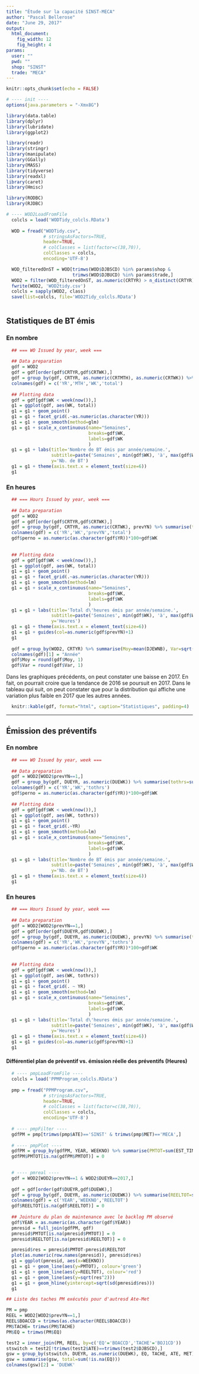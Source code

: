 ```yaml
---
title: "Étude sur la capacité SINST-MECA"
author: "Pascal Bellerose"
date: "June 29, 2017"
output: 
  html_document:
    fig_width: 12
    fig_height: 4
params:
  user: ""
  pwd: ""
  shop: "SINST"
  trade: "MECA"
---
```


```r
knitr::opts_chunk$set(echo = FALSE)

# ---- init ----
options(java.parameters = "-Xmx8G")

library(data.table)
library(dplyr)
library(lubridate)
library(ggplot2)

library(readr)
library(stringr)
library(manipulate)
library(GGally)
library(MASS)
library(tidyverse)
library(readxl)
library(caret)
library(Hmisc)

library(RODBC)
library(RJDBC)

```

```r
# ---- WOD2LoadFromFile
  colcls = load('WODTidy_colcls.RData')
  
  WOD = fread("WODTidy.csv", 
              # stringsAsFactors=TRUE, 
              header=TRUE, 
              # colClasses = list(factor=c(38,70)),
              colClasses = colcls,
              encoding='UTF-8')  
```

```r

  WOD_filteredOnST = WOD[trimws(WOD$DJBSCD) %in% params$shop & 
                         trimws(WOD$DJBUCD) %in% params$trade,]
  WOD2 = filter(WOD_filteredOnST, as.numeric(CRTYR) > n_distinct(CRTYR) - 6)
  fwrite(WOD2, 'WOD2tidy.csv')
  colcls = sapply(WOD2, class)
  save(list=colcls, file='WOD2Tidy_colcls.RData')
  
```

## Statistiques de BT émis  
### En nombre  
```r
  ## === WO Issued by year, week ===
  
  ## Data preparation
  gdf = WOD2
  gdf = gdf[order(gdf$CRTYR,gdf$CRTWK),]
  gdf = group_by(gdf, CRTYR, as.numeric(CRTMTH), as.numeric(CRTWK)) %>% summarise(total=sum(!is.na(BOKEYX)))
  colnames(gdf) = c('YR','MTH','WK','total')
  
  ## Plotting data
  gdf = gdf[gdf$WK < week(now()),]
  g1 = ggplot(gdf, aes(WK, total))
  g1 = g1 + geom_point()
  g1 = g1 + facet_grid(.~as.numeric(as.character(YR)))
  g1 = g1 + geom_smooth(method=glm)
  g1 = g1 + scale_x_continuous(name="Semaines",
                               breaks=gdf$WK,
                               labels=gdf$WK
                               )
  g1 = g1 + labs(title='Nombre de BT émis par année/semaine.',
                 subtitle=paste('Semaines', min(gdf$WK), 'à', max(gdf$WK), sep=' '),
                 y='Nb. de BT')
  g1 = g1 + theme(axis.text.x = element_text(size=6))
  g1
```
  
### En heures
```r
  ## === Hours Issued by year, week ===
  
  ## Data preparation
  gdf = WOD2
  gdf = gdf[order(gdf$CRTYR,gdf$CRTWK),]
  gdf = group_by(gdf, CRTYR, as.numeric(CRTWK), prevYN) %>% summarise(tothrs=sum(DJEWNB))
  colnames(gdf) = c('YR','WK','prevYN','total')
  gdf$perno = as.numeric(as.character(gdf$YR))*100+gdf$WK
  
  
  ## Plotting data
  gdf = gdf[gdf$WK < week(now()),]
  g1 = ggplot(gdf, aes(WK, total))
  g1 = g1 + geom_point()
  g1 = g1 + facet_grid(.~as.numeric(as.character(YR)))
  g1 = g1 + geom_smooth(method=lm)
  g1 = g1 + scale_x_continuous(name="Semaines",
                               breaks=gdf$WK,
                               labels=gdf$WK
                               )
  g1 = g1 + labs(title='Total d\'heures émis par année/semaine.',
                 subtitle=paste('Semaines', min(gdf$WK), 'à', max(gdf$WK), '.  Basé sur les heures estimées.', sep=' '),
                 y='Heures')
  g1 = g1 + theme(axis.text.x = element_text(size=6))
  g1 = g1 + guides(col=as.numeric(gdf$prevYN)+1)
  g1
  
  gdf = group_by(WOD2, CRTYR) %>% summarise(Moy=mean(DJEWNB), Var=sqrt(sd(DJEWNB)))
  colnames(gdf)[1] = "Année"
  gdf$Moy = round(gdf$Moy, 1)
  gdf$Var = round(gdf$Var, 1)
```

  
  Dans les graphiques précédents, on peut constater une baisse en 2017.  En fait, on pourrait croire que la tendance de 2016 se poursuit en 2017.  Dans le tableau qui suit, on peut constater que pour la distribution qui affiche une variation plus faible en 2017 que les autres années.
  
```r
  knitr::kable(gdf, format="html", caption="Statistiques", padding=4)
```
 

***  
  
## Émission des préventifs  
### En nombre  
```r
  ## === WO Issued by year, week ===
  
  ## Data preparation
  gdf = WOD2[WOD2$prevYN==1,]
  gdf = group_by(gdf, DUEYR, as.numeric(DUEWK)) %>% summarise(tothrs=sum(!is.na(BOKEYX)))
  colnames(gdf) = c('YR','WK','tothrs')
  gdf$perno = as.numeric(as.character(gdf$YR))*100+gdf$WK
  
  ## Plotting data
  gdf = gdf[gdf$WK < week(now()),]
  g1 = ggplot(gdf, aes(WK, tothrs))
  g1 = g1 + geom_point()
  g1 = g1 + facet_grid(.~YR)
  g1 = g1 + geom_smooth(method=lm)
  g1 = g1 + scale_x_continuous(name="Semaines",
                               breaks=gdf$WK,
                               labels=gdf$WK
                               )
  g1 = g1 + labs(title='Nombre de BT émis par année/semaine.',
                 subtitle=paste('Semaines', min(gdf$WK), 'à', max(gdf$WK), sep=' '),
                 y='Nb. de BT')
  g1 = g1 + theme(axis.text.x = element_text(size=6))
  g1
```
  
### En heures
```r
  ## === Hours Issued by year, week ===
  
  ## Data preparation
  gdf = WOD2[WOD2$prevYN==1,]
  gdf = gdf[order(gdf$DUEYR,gdf$DUEWK),]
  gdf = group_by(gdf, DUEYR, as.numeric(DUEWK), prevYN) %>% summarise(tothrs=sum(DJEWNB))
  colnames(gdf) = c('YR','WK','prevYN','tothrs')
  gdf$perno = as.numeric(as.character(gdf$YR))*100+gdf$WK
  
  
  ## Plotting data
  gdf = gdf[gdf$WK < week(now()),]
  g1 = ggplot(gdf, aes(WK, tothrs))
  g1 = g1 + geom_point()
  g1 = g1 + facet_grid(. ~ YR)
  g1 = g1 + geom_smooth(method=lm)
  g1 = g1 + scale_x_continuous(name="Semaines",
                               breaks=gdf$WK,
                               labels=gdf$WK
                               )
  g1 = g1 + labs(title='Total d\'heures émis par année/semaine.',
                 subtitle=paste('Semaines', min(gdf$WK), 'à', max(gdf$WK), sep=' '),
                 y='Heures')
  g1 = g1 + theme(axis.text.x = element_text(size=6))
  g1 = g1 + guides(col=as.numeric(gdf$prevYN)+1)
  g1
```

#### Différentiel plan de préventif vs. émission réelle des préventifs (Heures)  

```r

  # ---- pmpLoadFromFile ----
  colcls = load('PPMProgram_colcls.RData')
  
  pmp = fread("PPMProgram.csv", 
              # stringsAsFactors=TRUE, 
              header=TRUE, 
              # colClasses = list(factor=c(38,70)),
              colClasses = colcls,
              encoding='UTF-8')   
  
  # ---- pmpFilter ----
  gdfPM = pmp[trimws(pmp$ATE)=='SINST' & trimws(pmp$MET)=='MECA',]
  
  # ---- pmpPlot ----
  gdfPM = group_by(gdfPM, YEAR, WEEKNO) %>% summarise(PMTOT=sum(EST_TIME))
  gdfPM$PMTOT[is.na(gdfPM$PMTOT)] = 0
  

  # ---- pmreal ----
  gdf = WOD2[WOD2$prevYN==1 & WOD2$DUEYR==2017,]
  
  gdf = gdf[order(gdf$DUEYR,gdf$DUEWK),]
  gdf = group_by(gdf, DUEYR, as.numeric(DUEWK)) %>% summarise(REELTOT=sum(DJEWNB))
  colnames(gdf) = c('YEAR','WEEKNO','REELTOT')
  gdf$REELTOT[is.na(gdf$REELTOT)] = 0
  
  ## Jointure du plan de maintenance avec le backlog PM observé
  gdf$YEAR = as.numeric(as.character(gdf$YEAR))
  pmresid = full_join(gdfPM, gdf)
  pmresid$PMTOT[is.na(pmresid$PMTOT)] = 0
  pmresid$REELTOT[is.na(pmresid$REELTOT)] = 0

  pmresid$res = pmresid$PMTOT-pmresid$REELTOT
  plot(as.numeric(row.names(pmresid)), pmresid$res)
  g1 = ggplot(pmresid, aes(x=WEEKNO))
  g1 = g1 + geom_line(aes(y=PMTOT), colour='green')
  g1 = g1 + geom_line(aes(y=REELTOT), colour='red')
  g1 = g1 + geom_line(aes(y=sqrt(res^2)))
  g1 = g1 + geom_hline(yintercept=sqrt(sd(pmresid$res)))
  g1

```


```r
## Liste des taches PM exécutés pour d'autresd Ate-Met

PM = pmp
REEL = WOD2[WOD2$prevYN==1,]
REEL$BOACCD = trimws(as.character(REEL$BOACCD))
PM$TACHE= trimws(PM$TACHE)
PM$EQ = trimws(PM$EQ)

test2 = inner_join(PM, REEL, by=c('EQ'='BOACCD','TACHE'='BOJ1CD'))
stswitch = test2[!trimws(test2$ATE)==trimws(test2$DJBSCD),]
gsw = group_by(stswitch, DUEYR, as.numeric(DUEWK), EQ, TACHE, ATE, MET)
gsw = summarise(gsw, total=sum(!is.na(EQ)))
colnames(gsw)[2] = 'DUEWK' 

```


